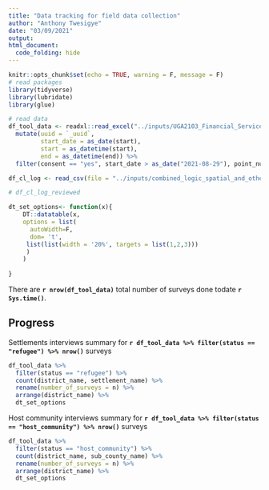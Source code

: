 ```yaml
---
title: "Data tracking for field data collection"
author: "Anthony Twesigye"
date: "03/09/2021"
output: 
html_document:
  code_folding: hide
---
```


```r
knitr::opts_chunk$set(echo = TRUE, warning = F, message = F)
# read packages
library(tidyverse)
library(lubridate)
library(glue)

# read data 
df_tool_data <- readxl::read_excel("../inputs/UGA2103_Financial_Service_Providers_Assessment_HH_Tool_June2021.xlsx") %>% 
  mutate(uuid = `_uuid`,
         start_date = as_date(start),
         start = as_datetime(start),
         end = as_datetime(end)) %>% 
  filter(consent == "yes", start_date > as_date("2021-08-29"), point_number != "13m." )

df_cl_log <- read_csv(file = "../inputs/combined_logic_spatial_and_others_checks.csv")

# df_cl_log_reviewed

dt_set_options<- function(x){
    DT::datatable(x,
    options = list(
      autoWidth=F,
      dom= 't',
     list(list(width = '20%', targets = list(1,2,3)))
     )
    )
  
}

```


There are **`r nrow(df_tool_data)`** total number of surveys done todate **`r Sys.time()`**.

## Progress

Settlements interviews summary for  **`r df_tool_data %>% filter(status == "refugee") %>% nrow()`** surveys
```r
df_tool_data %>% 
  filter(status == "refugee") %>% 
  count(district_name, settlement_name) %>% 
  rename(number_of_surveys = n) %>% 
  arrange(district_name) %>% 
  dt_set_options

```

Host community interviews summary for **`r df_tool_data %>% filter(status == "host_community") %>% nrow()`** surveys
```r
df_tool_data %>% 
  filter(status == "host_community") %>% 
  count(district_name, sub_county_name) %>% 
  rename(number_of_surveys = n) %>% 
  arrange(district_name) %>% 
  dt_set_options

```


